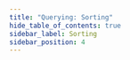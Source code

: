 ```yaml
---
title: "Querying: Sorting"
hide_table_of_contents: true
sidebar_label: Sorting
sidebar_position: 4
---
```





<LanguageSwitcher supportedLanguages={supportedLanguages} />

<LanguageContent language="csharp">
   <SortingCsharp />
</LanguageContent>

<LanguageContent language="java">
   <SortingJava />
</LanguageContent>


<!---
### Indexes
- [Indexing Basics](../../indexes/indexing-basics)
- [Sorting &amp; Collation](../../indexes/sorting-and-collation)

### Querying
- [Basics](../../indexes/querying/basics)
- [Filtering](../../indexes/querying/filtering)
- [Paging](../../indexes/querying/paging)
- [Spatial](../../indexes/querying/spatial)


-->